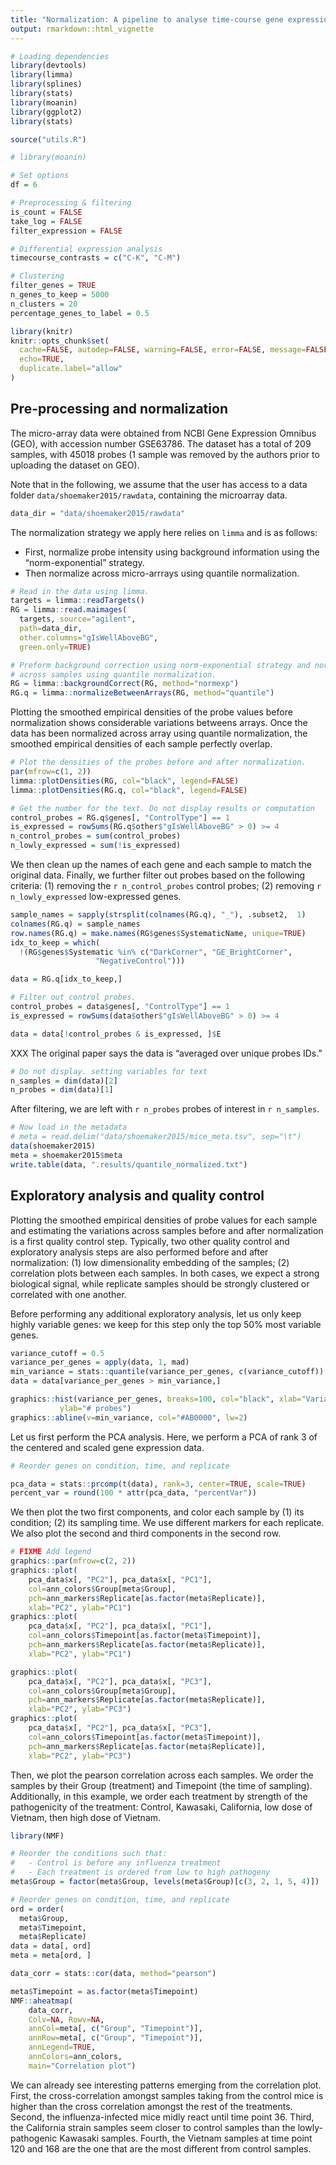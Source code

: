 ```yaml
---
title: "Normalization: A pipeline to analyse time-course gene expression data"
output: rmarkdown::html_vignette
---
```


```r
# Loading dependencies
library(devtools)
library(limma)
library(splines)
library(stats)
library(moanin)
library(ggplot2)
library(stats)

source("utils.R")

# library(moanin)
```

```r
# Set options
df = 6

# Preprocessing & filtering
is_count = FALSE
take_log = FALSE    
filter_expression = FALSE

# Differential expression analysis
timecourse_contrasts = c("C-K", "C-M")

# Clustering
filter_genes = TRUE
n_genes_to_keep = 5000
n_clusters = 20
percentage_genes_to_label = 0.5
```

```r
library(knitr)
knitr::opts_chunk$set(
  cache=FALSE, autodep=FALSE, warning=FALSE, error=FALSE, message=FALSE,
  echo=TRUE,
  duplicate.label="allow"
)

```


## Pre-processing and normalization

The micro-array data were obtained from NCBI Gene Expression Omnibus (GEO),
with accession number GSE63786. The dataset has a total of 209 samples, with
45018 probes (1 sample was removed by the authors prior to uploading the
dataset on GEO).

Note that in the following, we assume that the user has access to a data
folder `data/shoemaker2015/rawdata`, containing the microarray data. 

```r
data_dir = "data/shoemaker2015/rawdata"
```

The normalization strategy we apply here relies on `limma` and is as follows:

  - First, normalize probe intensity using background information using the
    "norm-exponential" strategy.
  - Then normalize across micro-arrrays using quantile normalization.



```r
# Read in the data using limma.
targets = limma::readTargets()
RG = limma::read.maimages(
  targets, source="agilent",
  path=data_dir,
  other.columns="gIsWellAboveBG",
  green.only=TRUE)

# Preform background correction using norm-exponential strategy and normalize
# across samples using quantile normalization.
RG = limma::backgroundCorrect(RG, method="normexp")
RG.q = limma::normalizeBetweenArrays(RG, method="quantile")
```

Plotting the smoothed empirical densities of the probe values before
normalization shows considerable variations betweens arrays. Once the data has
been normalized across array using quantile normalization, the smoothed
empirical densities of each sample perfectly overlap.

```r
# Plot the densities of the probes before and after normalization.
par(mfrow=c(1, 2))
limma::plotDensities(RG, col="black", legend=FALSE)
limma::plotDensities(RG.q, col="black", legend=FALSE)
```


```r
# Get the number for the text. Do not display results or computation
control_probes = RG.q$genes[, "ControlType"] == 1
is_expressed = rowSums(RG.q$other$"gIsWellAboveBG" > 0) >= 4
n_control_probes = sum(control_probes)
n_lowly_expressed = sum(!is_expressed)
```

We then clean up the names of each gene and each sample to match the original
data. Finally, we further filter out probes based on the following criteria:
(1) removing the `r n_control_probes` control probes; (2) removing `r
n_lowly_expressed` low-expressed genes. 

```r

sample_names = sapply(strsplit(colnames(RG.q), "_"), .subset2,  1)
colnames(RG.q) = sample_names
row.names(RG.q) = make.names(RG$genes$SystematicName, unique=TRUE)
idx_to_keep = which(
  !(RG$genes$Systematic %in% c("DarkCorner", "GE_BrightCorner",
			       "NegativeControl")))

data = RG.q[idx_to_keep,]

# Filter out control probes.
control_probes = data$genes[, "ControlType"] == 1
is_expressed = rowSums(data$other$"gIsWellAboveBG" > 0) >= 4

data = data[!control_probes & is_expressed, ]$E
```

 XXX The original paper says the data is "averaged over unique probes IDs."


```r
# Do not display. setting variables for text
n_samples = dim(data)[2]
n_probes = dim(data)[1]
```

After filtering, we are left with `r n_probes` probes of interest in `r
n_samples`.


```r
# Now load in the metadata
# meta = read.delim("data/shoemaker2015/mice_meta.tsv", sep="\t")
data(shoemaker2015)
meta = shoemaker2015$meta
write.table(data, ".results/quantile_normalized.txt")
```

## Exploratory analysis and quality control


Plotting the smoothed empirical densities of probe values for each sample and
estimating the variations across samples before and after normalization is a
first quality control step. Typically, two other quality control and
exploratory analysis steps are also performed before and after normalization:
(1) low dimensionality embedding of the samples; (2) correlation plots between
each samples. In both cases, we expect a strong biological signal, while
replicate samples should be strongly clustered or correlated with one another.


Before performing any additional exploratory analysis, let us only keep highly
variable genes: we keep for this step only the top 50% most variable genes.

```r
variance_cutoff = 0.5
variance_per_genes = apply(data, 1, mad)
min_variance = stats::quantile(variance_per_genes, c(variance_cutoff))
data = data[variance_per_genes > min_variance,]
```

```r
graphics::hist(variance_per_genes, breaks=100, col="black", xlab="Variance",
	       ylab="# probes")
graphics::abline(v=min_variance, col="#AB0000", lw=2)
```

Let us first perform the PCA analysis. Here, we perform a PCA of rank 3 of the
centered and scaled gene expression data. 

```r
# Reorder genes on condition, time, and replicate

pca_data = stats::prcomp(t(data), rank=3, center=TRUE, scale=TRUE) 
percent_var = round(100 * attr(pca_data, "percentVar"))
```

We then plot the two first components, and color each sample by (1) its
condition; (2) its sampling time. We use different markers for each replicate.
We also plot the second and third components in the second row.

```r
# FIXME Add legend
graphics::par(mfrow=c(2, 2))
graphics::plot(
    pca_data$x[, "PC2"], pca_data$x[, "PC1"],
    col=ann_colors$Group[meta$Group],
    pch=ann_markers$Replicate[as.factor(meta$Replicate)],
    xlab="PC2", ylab="PC1")
graphics::plot(
    pca_data$x[, "PC2"], pca_data$x[, "PC1"],
    col=ann_colors$Timepoint[as.factor(meta$Timepoint)],
    pch=ann_markers$Replicate[as.factor(meta$Replicate)],
    xlab="PC2", ylab="PC1")

graphics::plot(
    pca_data$x[, "PC2"], pca_data$x[, "PC3"],
    col=ann_colors$Group[meta$Group],
    pch=ann_markers$Replicate[as.factor(meta$Replicate)],
    xlab="PC2", ylab="PC3")
graphics::plot(
    pca_data$x[, "PC2"], pca_data$x[, "PC3"],
    col=ann_colors$Timepoint[as.factor(meta$Timepoint)],
    pch=ann_markers$Replicate[as.factor(meta$Replicate)],
    xlab="PC2", ylab="PC3")
```

Then, we plot the pearson correlation across each samples. We order the
samples by their Group (treatment) and Timepoint (the time of sampling).
Additionally, in this example, we order each treatment by strength of the
pathogenicity of the treatment: Control, Kawasaki, California, low dose of
Vietnam, then high dose of Vietnam.


```r
library(NMF)

# Reorder the conditions such that:
#	- Control is before any influenza treatment
#	- Each treatment is ordered from low to high pathogeny
meta$Group = factor(meta$Group, levels(meta$Group)[c(3, 2, 1, 5, 4)])

# Reorder genes on condition, time, and replicate
ord = order(
  meta$Group,
  meta$Timepoint,
  meta$Replicate)
data = data[, ord]
meta = meta[ord, ]

data_corr = stats::cor(data, method="pearson")

meta$Timepoint = as.factor(meta$Timepoint)
NMF::aheatmap(
    data_corr,
    Colv=NA, Rowv=NA,
    annCol=meta[, c("Group", "Timepoint")],
    annRow=meta[, c("Group", "Timepoint")],
    annLegend=TRUE, 
    annColors=ann_colors,
    main="Correlation plot")
```

We can already see interesting patterns emerging from the correlation plot.
First, the cross-correlation amongst samples taking from the control mice is
higher than the cross correlation amongst the rest of the treatments. Second,
the influenza-infected mice midly react until time point 36. Third, the
California strain samples seem closer to control samples than the
lowly-pathogenic Kawasaki samples. Fourth, the Vietnam samples at time point
120 and 168 are the one that are the most different from control samples.
